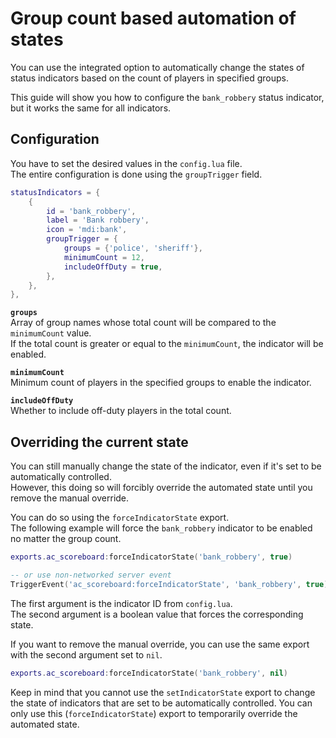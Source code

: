 
# Group count based automation of states

You can use the integrated option to automatically change the states of status indicators based on the count of players in specified groups.

This guide will show you how to configure the `bank_robbery` status indicator, but it works the same for all indicators.



## Configuration
You have to set the desired values in the `config.lua` file.  
The entire configuration is done using the `groupTrigger` field.

```lua filename="config.lua" {6-10} /'bank_robbery'/
statusIndicators = {
    {
        id = 'bank_robbery',
        label = 'Bank robbery',
        icon = 'mdi:bank',
        groupTrigger = {
            groups = {'police', 'sheriff'},
            minimumCount = 12,
            includeOffDuty = true,
        },
    },
},
```

**`groups`**  
Array of group names whose total count will be compared to the `minimumCount` value.  
If the total count is greater or equal to the `minimumCount`, the indicator will be enabled.

**`minimumCount`**  
Minimum count of players in the specified groups to enable the indicator.

**`includeOffDuty`**  
Whether to include off-duty players in the total count.



## Overriding the current state
You can still manually change the state of the indicator, even if it's set to be automatically controlled.  
However, this doing so will forcibly override the automated state until you remove the manual override.

You can do so using the `forceIndicatorState` export.  
The following example will force the `bank_robbery` indicator to be enabled no matter the group count.
```lua copy filename="server.lua" /'bank_robbery'/ /true/
exports.ac_scoreboard:forceIndicatorState('bank_robbery', true)

-- or use non-networked server event
TriggerEvent('ac_scoreboard:forceIndicatorState', 'bank_robbery', true)
```

The first argument is the indicator ID from `config.lua`.  
The second argument is a boolean value that forces the corresponding state.

If you want to remove the manual override, you can use the same export with the second argument set to `nil`.
```lua copy filename="server.lua" /nil/
exports.ac_scoreboard:forceIndicatorState('bank_robbery', nil)
```

Keep in mind that you cannot use the `setIndicatorState` export to change the state of indicators that are set to be automatically controlled. You can only use this (`forceIndicatorState`) export to temporarily override the automated state.